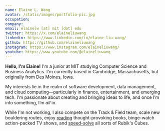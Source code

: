 ```yaml
---
name: Elaine L. Wang
avatar: /static/images/portfolio-pic.jpg
occupation:
company: 
email: elainelw [at] mit [dot] edu
twitter: https://x.com/elaineliuwang
linkedin: https://www.linkedin.com/in/elaine-liu-wang/
github: https://github.com/elaineliuwang
instagram: https://www.instagram.com/elaineliuwang/
youtube: https://www.youtube.com/@elaineliuwang
---
```


**Hello, I'm Elaine!** I'm a junior at MIT studying Computer Science and Business Analytics. I'm currently based in Cambridge, Massachusetts, but 
originally from Des Moines, Iowa.

My interests lie in the realm of software development, data management, and cloud computing—particularly in finance, entertainment, and emerging tech. 
I'm passionate about creating and bringing ideas to life, and once I’m into something, I’m *all* in. 

While I'm not working, I also compete on the Track & Field team, scale new bouldering routes, enjoy <a href="https://www.goodreads.com/elaineliuwang
" target="_blank" rel="noopener noreferrer">reading</a> thought-provoking books, binge-watch action-packed TV shows, and 
<a href="https://www.worldcubeassociation.org/persons/2017WANE01" target="_blank" rel="noopener noreferrer">speed-solve</a>
 all sorts of Rubik's Cubes.
